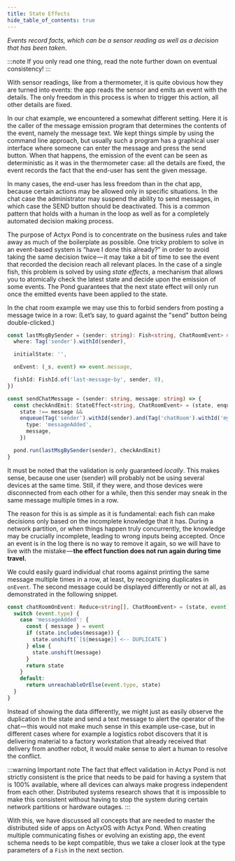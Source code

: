 ```yaml
---
title: State Effects
hide_table_of_contents: true
---
```


_Events record facts, which can be a sensor reading as well as a decision that has been taken_.

:::note
If you only read one thing, read the note further down on eventual consistency!
:::

With sensor readings, like from a thermometer, it is quite obvious how they are turned into events: the app reads the sensor and emits an event with the details.
The only freedom in this process is when to trigger this action, all other details are fixed.

In our chat example, we encountered a somewhat different setting. Here it is the caller of the message emission program that determines the contents of the event, namely the message text.
We kept things simple by using the command line approach, but usually such a program has a graphical user interface where someone can enter the message and press the send button.
When that happens, the emission of the event can be seen as deterministic as it was in the thermometer case: all the details are fixed, the event records the fact that the end-user has sent the given message.

In many cases, the end-user has less freedom than in the chat app, because certain actions may be allowed only in specific situations.
In the chat case the administrator may suspend the ability to send messages, in which case the SEND button should be deactivated.
This is a common pattern that holds with a human in the loop as well as for a completely automated decision making process.

The purpose of Actyx Pond is to concentrate on the business rules and take away as much of the boilerplate as possible.
One tricky problem to solve in an event-based system is “have I done this already?” in order to avoid taking the same decision twice — it may take a bit of time to see the event that recorded the decision reach all relevant places.
In the case of a single fish, this problem is solved by using _state effects_, a mechanism that allows you to atomically check the latest state and decide upon the emission of some events.
The Pond guarantees that the next state effect will only run once the emitted events have been applied to the state.

In the chat room example we may use this to forbid senders from posting a message twice in a row:
(Let’s say, to guard against the "send" button being double-clicked.)

```typescript
const lastMsgBySender = (sender: string): Fish<string, ChatRoomEvent> => ({
  where: Tag('sender').withId(sender),

  initialState: '',

  onEvent: (_s, event) => event.message,

  fishId: FishId.of('last-message-by', sender, 0),
})

const sendChatMessage = (sender: string, message: string) => {
  const checkAndEmit: StateEffect<string, ChatRoomEvent> = (state, enqueue) =>
    state !== message &&
    enqueue(Tag('sender').withId(sender).and(Tag('chatRoom').withId('my-room')), {
      type: 'messageAdded',
      message,
    })

  pond.run(lastMsgBySender(sender), checkAndEmit)
}
```

It must be noted that the validation is only guaranteed _locally_. This makes sense, because one user (sender) will probably not be using several devices at the same time.
Still, if they were, and those devices were disconnected from each other for a while, then this sender may sneak in the same message multiple times in a row.

The reason for this is as simple as it is fundamental: each fish can make decisions only based on the incomplete knowledge that it has.
During a network partition, or when things happen truly concurrently, the knowledge may be crucially incomplete, leading to wrong inputs being accepted.
Once an event is in the log there is no way to remove it again, so we will have to live with the mistake — **the effect function does not run again during time travel.**

We could easily guard individual chat rooms against printing the same message multiple times in a row, at least, by recognizing duplicates in `onEvent`.
The second message could be displayed differently or not at all, as demonstrated in the following snippet.

```typescript
const chatRoomOnEvent: Reduce<string[], ChatRoomEvent> = (state, event) => {
  switch (event.type) {
    case 'messageAdded': {
      const { message } = event
      if (state.includes(message)) {
        state.unshift(`[${message}] <-- DUPLICATE`)
      } else {
        state.unshift(message)
      }
      return state
    }
    default:
      return unreachableOrElse(event.type, state)
  }
}
```

Instead of showing the data differently, we might just as easily observe the duplication in the state and send a text message to alert the operator of the chat — this would not make much sense in this example use-case, but in different cases where for example a logistics robot discovers that it is delivering material to a factory workstation that already received that delivery from another robot, it would make sense to alert a human to resolve the conflict.

:::warning Important note
The fact that effect validation in Actyx Pond is not strictly consistent is the price that needs to be paid for having a system that is 100% available, where all devices can always make progress independent from each other.
Distributed systems research shows that it is impossible to make this consistent without having to stop the system during certain network partitions or hardware outages.
:::

With this, we have discussed all concepts that are needed to master the distributed side of apps on ActyxOS with Actyx Pond.
When creating multiple communicating fishes or evolving an existing app, the event schema needs to be kept compatible, thus we take a closer look at the type parameters of a `Fish` in the next section.
